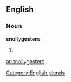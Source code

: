 
==English==

===Noun===
'''snollygosters'''

# {{plural of|[[snollygoster]]}}

[[Category:English plurals]]

[[ar:snollygosters]]
